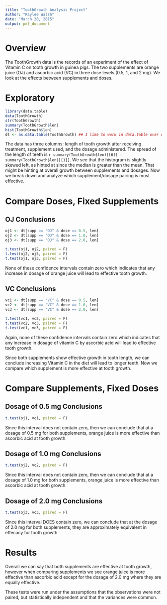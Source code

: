 ```yaml
---
title: "ToothGrowth Analysis Project"
author: "Kaylee Walsh"
date: "March 20, 2015"
output: pdf_document
---
```


# Overview

The ToothGrowth data is the records of an experiment of the effect of Vitamin C on tooth growth in guinea pigs. The two supplements are orange juice (OJ) and ascorbic acid (VC) in three dose levels (0.5, 1, and 2 mg). We look at the effects between supplements and doses.

# Exploratory

```r
library(data.table)
data(ToothGrowth)
str(ToothGrowth)
summary(ToothGrowth$len)
hist(ToothGrowth$len)
dt <- as.data.table(ToothGrowth) ## I like to work in data.table over data.frame
```

The data has three columns: length of tooth growth after receiving treatment, supplement used, and the dosage administered. The spread of the length of teeth is `r summary(ToothGrowth$len)[[6]] - summary(ToothGrowth$len)[[1]]`. We see that the histogram is slightly skewed left, as hinted at since the median is greater than the mean. That might be hinting at overall growth between supplements and dosages. Now we break down and analyze which supplement/dosage pairing is most effective.

# Compare Doses, Fixed Supplements

## OJ Conclusions

```r
oj1 <- dt[supp == "OJ" & dose == 0.5, len]
oj2 <- dt[supp == "OJ" & dose == 1.0, len]
oj3 <- dt[supp == "OJ" & dose == 2.0, len]

t.test(oj1, oj2, paired = F)
t.test(oj2, oj3, paired = F)
t.test(oj1, oj3, paired = F)
```

None of these confidence intervals contain zero which indicates that any increase in dosage of orange juice will lead to effective tooth growth.

## VC Conclusions

```r
vc1 <- dt[supp == "VC" & dose == 0.5, len]
vc2 <- dt[supp == "VC" & dose == 1.0, len]
vc3 <- dt[supp == "VC" & dose == 2.0, len]

t.test(vc1, vc2, paired = F)
t.test(vc2, vc3, paired = F)
t.test(vc1, vc3, paired = F)
```

Again, none of these confidence intervals contain zero which indicates that any increase in dosage of vitamin C by ascorbic acid will lead to effective tooth growth.

Since both supplements show effective growth in tooth length, we can conclude increasing Vitamin C in the diet will lead to longer teeth. Now we compare which supplement is more effective at tooth growth.

# Compare Supplements, Fixed Doses

## Dosage of 0.5 mg Conclusions

```r
t.test(oj1, vc1, paired = F)
```

Since this interval does not contain zero, then we can conclude that at a dosage of 0.5 mg for both supplements, orange juice is more effective than ascorbic acid at tooth growth.

## Dosage of 1.0 mg Conclusions

```r
t.test(oj2, vc2, paired = F)
```

Since this interval does not contain zero, then we can conclude that at a dosage of 1.0 mg for both supplements, orange juice is more effective than ascorbic acid at tooth growth.

## Dosage of 2.0 mg Conclusions

```r
t.test(oj3, vc3, paired = F)
```

Since this interval DOES contain zero, we can conclude that at the dosage of 2.0 mg for both supplements, they are approximately equivalent in effecacy for tooth growth.

# Results

Overall we can say that both supplements are effective at tooth growth, however when comparing supplements we see orange juice is more effective than ascorbic acid except for the dosage of 2.0 mg where they are equally effective. 

These tests were run under the assumptions that the observations were not paired, but statistically independent and that the variances were common.




